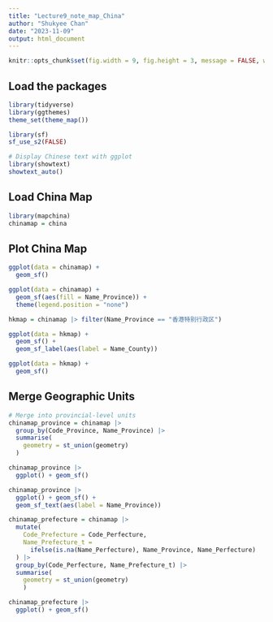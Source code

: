 ```yaml
---
title: "Lecture9_note_map_China"
author: "Shukyee Chan"
date: "2023-11-09"
output: html_document
---
```


```r
knitr::opts_chunk$set(fig.width = 9, fig.height = 3, message = FALSE, warning = FALSE)
```

## Load the packages

```r
library(tidyverse)
library(ggthemes)
theme_set(theme_map())

library(sf)
sf_use_s2(FALSE)

# Display Chinese text with ggplot
library(showtext)
showtext_auto()
```

## Load China Map

```r
library(mapchina)
chinamap = china
```

## Plot China Map

```r
ggplot(data = chinamap) +
  geom_sf()
```

```r
ggplot(data = chinamap) +
  geom_sf(aes(fill = Name_Province)) +
  theme(legend.position = "none")
```

```r
hkmap = chinamap |> filter(Name_Province == "香港特别行政区")

ggplot(data = hkmap) +
  geom_sf() +
  geom_sf_label(aes(label = Name_County))

ggplot(data = hkmap) +
  geom_sf()
```

## Merge Geographic Units

```r
# Merge into provincial-level units
chinamap_province = chinamap |>
  group_by(Code_Province, Name_Province) |>
  summarise(
    geometry = st_union(geometry)
  ) 

chinamap_province |>
  ggplot() + geom_sf()

chinamap_province |>
  ggplot() + geom_sf() +
  geom_sf_text(aes(label = Name_Province))
```

```r
chinamap_prefecture = chinamap |>
  mutate(
    Code_Prefecture = Code_Perfecture,
    Name_Prefecture_t = 
      ifelse(is.na(Name_Perfecture), Name_Province, Name_Perfecture)
  ) |>
  group_by(Code_Perfecture, Name_Prefecture_t) |>
  summarise(
    geometry = st_union(geometry)
    ) 

chinamap_prefecture |>
  ggplot() + geom_sf()
```
